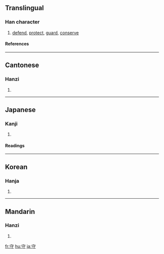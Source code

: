 ==Translingual==
===Han character===
{{Han char|rn=40|rad=宀|as=03|sn=6|four=3034<sub>2</sub>|canj=十木戈 (JDI)}}
# [[defend]], [[protect]], [[guard]], [[conserve]]
====References====
{{Han ref|kx=0282.050|dkj=07071|dj=0552.040|hdz=20912.030|uh=5B88|ud=23432|bh=A675|bd=42613}}
----
==Cantonese==
===Hanzi===
{{yue-hanzi|jyut=|y=sau2}}
# {{defn|Cantonese}}
----
==Japanese==
===Kanji===
{{ja-kanji|grade=3|rs=宀03}}
# {{defn|Japanese}} 
====Readings====
{{ja-readings|on=[[しゅ]] (shu), [[す]] (su)|kun=[[まもる]] (mamoru), [[もり]] (mori), [[まもり]] (mamori)}}
----
==Korean==
===Hanja===
{{ko-hanja|hangeul=수|rv=su|mr=su}}
# {{defn|Korean}}
----
==Mandarin==
===Hanzi===
{{cmn-hanzi|pin=[[shǒu]] (shou3)|wg=shou<sup>3</sup>}}
# {{defn|Mandarin}}

[[fr:守]]
[[hu:守]]
[[ja:守]]